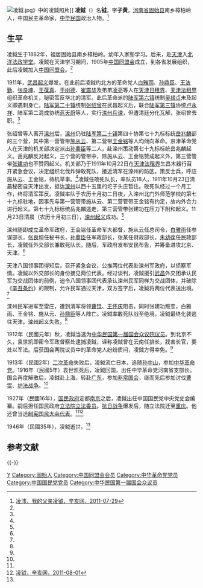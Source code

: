 [[File:凌鉞.jpg|thumb]]》中的凌鉞照片]]
'''凌鉞'''（{{bd|1882年||1946年|}}）名'''钺'''，字'''子黄'''，[[河南省|河南省]][[固始县|固始县]]南乡樟柏岭人，中国民主革命家，[[中华民国|中华民国]]政治人物。<ref name=ling>[http://www.xinhai.org/tan/191104977.htm 凌沛，我的父亲凌钺，辛亥网，2011-07-29]{{dead link|date=2017年11月 |bot=InternetArchiveBot |fix-attempted=yes }}</ref>

==生平==
凌鉞生于1882年，祖居固始县南乡樟柏岭。幼年入家塾学习。后来，赴[[天津|天津]]入[[北洋法政学堂|北洋法政学堂]]。凌鉞在天津学习期间，1905年[[中国同盟会|中国同盟会]]成立，到各省发展组织，此后凌鉞加入[[中国同盟会|中国同盟会]]。<ref name=ling/>

1911年，[[武昌起义|武昌起义]]爆发。在此前后凌鉞约北方的革命党人[[白雅雨|白雅雨]]、[[孙鼎臣|孙鼎臣]]、[[王法勤|王法勤]]、[[张良坤|张良坤]]、[[王葆真|王葆真]]、[[于树德|于树德]]、[[崔震华|崔震华]]及弟弟[[凌亮|凌亮]]等人在[[天津日租界|天津日租界]]、[[天津法租界|天津法租界]]组织革命机关，秘密策反华北的清军。此后革命派的[[陆军第六镇|陆军第六镇]]统制[[吴禄贞|吴禄贞]]未及起义即遇刺身亡。[[陆军第二十镇|陆军第二十镇]]统制[[张绍曾|张绍曾]]在武昌起义后，联合[[陆军第三镇|陆军第三镇]]协统[[卢永祥|卢永祥]]、陆军第二混成协统[[蓝天蔚|蓝天蔚]]等人，实行[[滦州兵谏|滦州兵谏]]，但遭清廷分化瓦解，张绍曾去职。<ref name=ling/>

张绍曾等人离开[[滦州|滦州]]后，[[滦州|滦州]]仍驻[[陆军第二十镇|陆军第二十镇]]第四十协第七十九标标统[[岳兆麟|岳兆麟]]部的三个营，其中第一营管带[[施从云|施从云]]、第二营带[[王金铭|王金铭]]等人均倾向革命。京津革命党人在天津的机关部决定派出[[孙鼎臣|孙鼎臣]]等二人，赴滦州策动第七十九标标统岳兆麟起义。岳兆麟反对起义，三个营的管带中，除施从云、王金铭赞成起义外，第三营管带[[张建功|张建功]]也不赞同起义。机关部乃于1911年10月22日在[[天津法租界|天津法租界]]生昌木器行召开紧急会议，决定组织北伐炸弹敢死队，接近清军在滦州的防区，策反士兵，呼应施从云、王金铭，待机举事。<ref name=ling/>凌鉞任敢死队长，率队员18人，1911年10月23日清晨秘密自天津出发，抵达[[滦州|滦州]]以西十五里的坨子头庄暂住。敢死队经过一个月工作，终将清军策反。凌鉞率队于农历十月初二日夜，入滦州北门外师范学校的第七十九标驻地，因事先与第一营管带施从云、第二营管带王金铭有约定，故内外合力进行起义。第七十九标标统岳兆麟逃走，第三营管带张建功在压力下附和起义。11月23日清晨（农历十月初三日），[[滦州起义|滦州起义]]成功。<ref name=ling/>

滦州随即成立革命军政府，王金铭任革命军大都督，施从云任总司令，[[白雅雨|白雅雨]]任参谋部长，[[张良坤|张良坤]]任秘书长，[[孙鼎臣|孙鼎臣]]任军政部长，张某任财政部长，[[朱幼葆|朱幼葆]]任民政部长，凌鉞任外交部长兼敢死队长。随后，军政府发布安民布告，并筹备进攻北京、天津。<ref name=ling/>

天津八国领事团得知后，召开紧急会议，公推两位代表赴滦州军政府，以侦察军情。凌鉞以外交部长的身份接见两位代表。经过谈判，凌鉞援引[[武昌|武昌]]外交团承认民军为交战团体的前例，迫令八国领事团代表承认滦州民军同样为交战团体，并破除《[[辛丑条约|辛丑条约]]》的限制，允许民军通过天津，双方签字后，凌鉞将两位代表送出境。<ref name=ling/>

滦州民军进军至雷庄，遭到清军将领[[曹锟|曹锟]]、[[王怀庆|王怀庆]]阻击，同时张建功叛变，白雅雨、王金铭、施从云、[[孙鼎臣|孙鼎臣]]等人阵亡。凌鉞率敢死队战至绝境，凌鉞最终化装逃往天津。[[滦州起义|滦州起义]]失败。<ref name=ling/>

1912年（民國元年）秋，凌鉞当选为[[中华民国第一届国会第一期常会议员|中华民国第一届国会众议院议员]]。到北京不久，袁世凯即密令军政督察处逮捕凌鉞，诬称凌鉞曾在云南任排长，戕害长官，要处以军法。后获国会两院议员中的革命党人纷纷质问，凌鉞方得幸免。<ref name=ling/>

1913年（民國2年）[[二次革命|二次革命]]失败后，凌鉞流亡日本，追随[[孙中山|孙中山]]，参加[[中华革命党|中华革命党]]。1916年（民國5年）袁世凯死后，凌鉞回国，出任中华革命党河南省支部长。国会再度解散后，凌鉞赴上海，转赴[[广东|广东]]，参加[[非常国会|非常国会]]，继而先后参加讨伐[[曹锟|曹锟]]、[[护法战争|护法战争]]。<ref name=ling/>

1927年（民國16年），[[国民政府|国民政府]]定都[[南京|南京]]之后，凌鉞出任中国国民党中央党史会编纂。嗣后担任国民政府[[立法院|立法院]][[立法委员|立法委员]]。[[抗日战争|抗日战争]]爆发后，随立法院迁至[[重庆|重庆]]。他还曾当选[[制宪国民大会代表|制宪国民大会代表]]。<ref name=ling/><ref>[http://www.xinhai.org/shi/191105050.htm 凌钺，辛亥网，2011-08-01]{{dead link|date=2017年11月 |bot=InternetArchiveBot |fix-attempted=yes }}</ref>

1946年（民國35年），凌鉞逝世。<ref name=ling/>

== 参考文献 ==
{{Reflist}}

{{-}}
{{第4屆中華民國訓政時期立法委員名單}}

{{DEFAULTSORT:L凌}}
[[Category:凌姓|Y]]
[[Category:固始人|Category:固始人]]
[[Category:中国同盟会会员|Category:中国同盟会会员]]
[[Category:中华革命党党员|Category:中华革命党党员]]
[[Category:中国国民党党员|Category:中国国民党党员]]
[[Category:中华民国第一届国会众议员|Category:中华民国第一届国会众议员]]